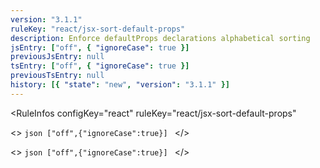 ```yaml
---
version: "3.1.1"
ruleKey: "react/jsx-sort-default-props"
description: Enforce defaultProps declarations alphabetical sorting
jsEntry: ["off", { "ignoreCase": true }]
previousJsEntry: null
tsEntry: ["off", { "ignoreCase": true }]
previousTsEntry: null
history: [{ "state": "new", "version": "3.1.1" }]
---
```


<RuleInfos 
  configKey="react" 
  ruleKey="react/jsx-sort-default-props" 
>
  <>
    ```json
    ["off",{"ignoreCase":true}]
    ```
  </>

  <>
    ```json
    ["off",{"ignoreCase":true}]
    ```
  </>
</RuleInfos>
